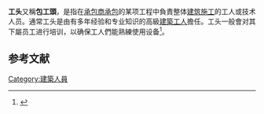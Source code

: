 '''工头'''又稱'''包工頭'''，是指在[[承包商|承包商]][[承包|承包]]的某项工程中負責整体[[建筑施工|建筑施工]]的工人或技术人员。通常工头是由有多年经验和专业知识的高級[[建築工人|建築工人]]擔任。工头一般會对其下屬员工进行培训，以确保工人們能熟練使用设备<ref>{{Cite web|title=Foreman|url=http://www.councilbluffs-ia.gov/documents/JD-Pub-Wrks-Foreman.PDF|work=Job Description|publisher=City of Council Bluffs, IA|archiveurl=https://web.archive.org/web/20110506140923/http://www.councilbluffs-ia.gov/documents/JD-Pub-Wrks-Foreman.PDF|archivedate=2011-05-06}}</ref>。

==参考文献==
{{reflist}}

[[Category:建築人員|Category:建築人員]]